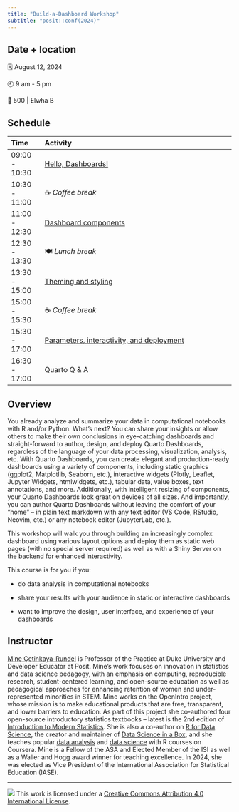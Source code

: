 ```yaml
---
title: "Build-a-Dashboard Workshop"
subtitle: "posit::conf(2024)"
---
```


## Date + location

🗓️ August 12, 2024

🕘 9 am - 5 pm

🏨 500 \| Elwha B

## Schedule

| Time          | Activity                                                                            |
|:--------------|:------------------------------------------------------------------------------------|
| 09:00 - 10:30 | [Hello, Dashboards!](1-hello-dashboards/)                                           |
| 10:30 - 11:00 | ☕ *Coffee break*                                                                   |
| 11:00 - 12:30 | [Dashboard components](2-dashboard-components/)                                     |
| 12:30 - 13:30 | 🍽️ *Lunch break*                                                                    |
| 13:30 - 15:00 | [Theming and styling](3-themint-styling/)                                           |
| 15:00 - 15:30 | ☕ *Coffee break*                                                                   |
| 15:30 - 17:00 | [Parameters, interactivity, and deployment](4-parameters-interactivity-deployment/) |
| 16:30 - 17:00 | Quarto Q & A                                                                        |

## Overview

You already analyze and summarize your data in computational notebooks with R and/or Python.
What’s next?
You can share your insights or allow others to make their own conclusions in eye-catching dashboards and straight-forward to author, design, and deploy Quarto Dashboards, regardless of the language of your data processing, visualization, analysis, etc.
With Quarto Dashboards, you can create elegant and production-ready dashboards using a variety of components, including static graphics (ggplot2, Matplotlib, Seaborn, etc.), interactive widgets (Plotly, Leaflet, Jupyter Widgets, htmlwidgets, etc.), tabular data, value boxes, text annotations, and more.
Additionally, with intelligent resizing of components, your Quarto Dashboards look great on devices of all sizes.
And importantly, you can author Quarto Dashboards without leaving the comfort of your “home” – in plain text markdown with any text editor (VS Code, RStudio, Neovim, etc.) or any notebook editor (JupyterLab, etc.).

This workshop will walk you through building an increasingly complex dashboard using various layout options and deploy them as static web pages (with no special server required) as well as with a Shiny Server on the backend for enhanced interactivity.

This course is for you if you:

-   do data analysis in computational notebooks

-   share your results with your audience in static or interactive dashboards

-   want to improve the design, user interface, and experience of your dashboards

## Instructor

[Mine Çetinkaya-Rundel](https://mine-cr.com/) is Professor of the Practice at Duke University and Developer Educator at Posit.
Mine’s work focuses on innovation in statistics and data science pedagogy, with an emphasis on computing, reproducible research, student-centered learning, and open-source education as well as pedagogical approaches for enhancing retention of women and under-represented minorities in STEM.
Mine works on the OpenIntro project, whose mission is to make educational products that are free, transparent, and lower barriers to education.
As part of this project she co-authored four open-source introductory statistics textbooks – latest is the 2nd edition of [Introduction to Modern Statistics](https://openintro-ims2.netlify.app/).
She is also a co-author on [R for Data Science](https://r4ds.hadley.nz/), the creator and maintainer of [Data Science in a Box](https://datasciencebox.org/), and she teaches popular [data analysis](https://www.coursera.org/specializations/statistics) and [data science](https://www.coursera.org/learn/data-visualization-transformation-r) with R courses on Coursera.
Mine is a Fellow of the ASA and Elected Member of the ISI as well as a Waller and Hogg award winner for teaching excellence.
In 2024, she was elected as Vice President of the International Association for Statistical Education (IASE).

------------------------------------------------------------------------

![](https://i.creativecommons.org/l/by/4.0/88x31.png) This work is licensed under a [Creative Commons Attribution 4.0 International License](https://creativecommons.org/licenses/by/4.0/).
